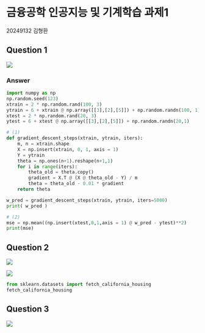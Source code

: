 # 금융공학 인공지능 및 기계학습 과제1 {.unnumbered}

20249132 김형환

## Question 1

![](image/machine_hw1_1.png)

### Answer

```python
import numpy as np
np.random.seed(123)
xtrain = 2 * np.random.rand(100, 3)
ytrain = 6 + xtrain @ np.array([[3],[2],[5]]) + np.random.randn(100, 1)
xtest = 2 * np.random.rand(20, 3)
ytest = 6 + xtest @ np.array([[3],[2],[5]]) + np.random.randn(20,1)

# (1)
def gradient_descent_steps(xtrain, ytrain, iters):
    m, n = xtrain.shape
    X = np.insert(xtrain, 0, 1, axis = 1)
    Y = ytrain
    theta = np.ones(n+1).reshape(n+1,1)
    for i in range(iters):
        theta_old = theta.copy()
        gradient = X.T @ (X @ theta_old - Y) / m
        theta = theta_old - 0.01 * gradient
    return theta

w_pred = gradient_descent_steps(xtrain, ytrain, iters=5000)
print( w_pred )

# (2)
mse = np.mean((np.insert(xtest,0,1,axis = 1) @ w_pred - ytest)**2)
print(mse)
```

## Question 2

![](image/machine_hw1_2.png)

![](image/machine_hw1_3.png)

```python
from sklearn.datasets import fetch_california_housing
fetch_california_housing
```


## Question 3

![](image/machine_hw1_4.png)